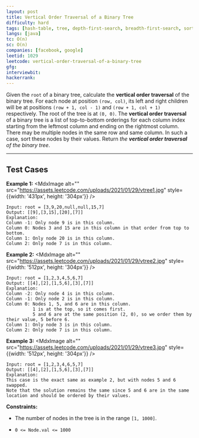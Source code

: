 ```yaml
---
layout: post
title: Vertical Order Traversal of a Binary Tree
difficulty: hard
tags: [hash-table, tree, depth-first-search, breadth-first-search, sorting, binary-tree]
langs: [java]
tc: O(n)
sc: O(n)
companies: [facebook, google]
leetid: 1029
leetcode: vertical-order-traversal-of-a-binary-tree
gfg: 
interviewbit: 
hackerrank: 
---
```

Given the `root` of a binary tree, calculate the **vertical order traversal** of the binary tree.
For each node at position `(row, col)`, its left and right children will be at positions `(row + 1, col - 1)` and `(row + 1, col + 1)` respectively. The root of the tree is at `(0, 0)`.
The **vertical order traversal** of a binary tree is a list of top-to-bottom orderings for each column index starting from the leftmost column and ending on the rightmost column. There may be multiple nodes in the same row and same column. In such a case, sort these nodes by their values.
Return *the **vertical order traversal** of the binary tree*.
 
---
## Test Cases
**Example 1:**
<MdxImage alt="" src="https://assets.leetcode.com/uploads/2021/01/29/vtree1.jpg" style={{width: '431px', height: '304px'}} />
```
Input: root = [3,9,20,null,null,15,7]
Output: [[9],[3,15],[20],[7]]
Explanation:
Column -1: Only node 9 is in this column.
Column 0: Nodes 3 and 15 are in this column in that order from top to bottom.
Column 1: Only node 20 is in this column.
Column 2: Only node 7 is in this column.
```

**Example 2:**
<MdxImage alt="" src="https://assets.leetcode.com/uploads/2021/01/29/vtree2.jpg" style={{width: '512px', height: '304px'}} />
```
Input: root = [1,2,3,4,5,6,7]
Output: [[4],[2],[1,5,6],[3],[7]]
Explanation:
Column -2: Only node 4 is in this column.
Column -1: Only node 2 is in this column.
Column 0: Nodes 1, 5, and 6 are in this column.
          1 is at the top, so it comes first.
          5 and 6 are at the same position (2, 0), so we order them by their value, 5 before 6.
Column 1: Only node 3 is in this column.
Column 2: Only node 7 is in this column.
```

**Example 3:**
<MdxImage alt="" src="https://assets.leetcode.com/uploads/2021/01/29/vtree3.jpg" style={{width: '512px', height: '304px'}} />
```
Input: root = [1,2,3,4,6,5,7]
Output: [[4],[2],[1,5,6],[3],[7]]
Explanation:
This case is the exact same as example 2, but with nodes 5 and 6 swapped.
Note that the solution remains the same since 5 and 6 are in the same location and should be ordered by their values.
```
 
**Constraints:**
	
* The number of nodes in the tree is in the range `[1, 1000]`.
	
* `0 <= Node.val <= 1000`

